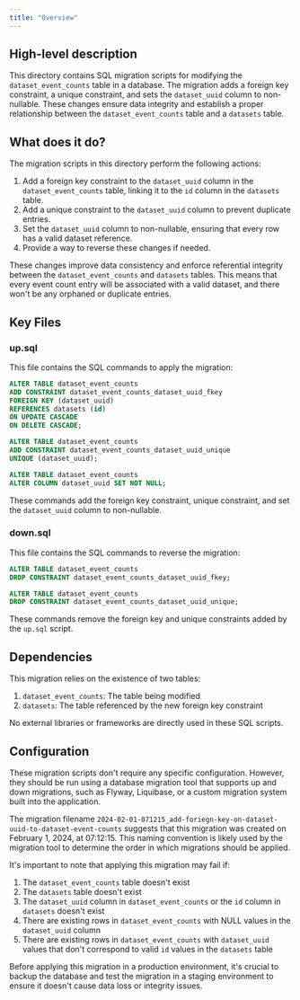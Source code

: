 ```yaml
---
title: "Overview"
---
```


## High-level description
This directory contains SQL migration scripts for modifying the `dataset_event_counts` table in a database. The migration adds a foreign key constraint, a unique constraint, and sets the `dataset_uuid` column to non-nullable. These changes ensure data integrity and establish a proper relationship between the `dataset_event_counts` table and a `datasets` table.

## What does it do?
The migration scripts in this directory perform the following actions:

1. Add a foreign key constraint to the `dataset_uuid` column in the `dataset_event_counts` table, linking it to the `id` column in the `datasets` table.
2. Add a unique constraint to the `dataset_uuid` column to prevent duplicate entries.
3. Set the `dataset_uuid` column to non-nullable, ensuring that every row has a valid dataset reference.
4. Provide a way to reverse these changes if needed.

These changes improve data consistency and enforce referential integrity between the `dataset_event_counts` and `datasets` tables. This means that every event count entry will be associated with a valid dataset, and there won't be any orphaned or duplicate entries.

## Key Files

### up.sql
This file contains the SQL commands to apply the migration:

```sql
ALTER TABLE dataset_event_counts
ADD CONSTRAINT dataset_event_counts_dataset_uuid_fkey 
FOREIGN KEY (dataset_uuid) 
REFERENCES datasets (id) 
ON UPDATE CASCADE 
ON DELETE CASCADE;

ALTER TABLE dataset_event_counts
ADD CONSTRAINT dataset_event_counts_dataset_uuid_unique 
UNIQUE (dataset_uuid);

ALTER TABLE dataset_event_counts
ALTER COLUMN dataset_uuid SET NOT NULL;
```

These commands add the foreign key constraint, unique constraint, and set the `dataset_uuid` column to non-nullable.

### down.sql
This file contains the SQL commands to reverse the migration:

```sql
ALTER TABLE dataset_event_counts 
DROP CONSTRAINT dataset_event_counts_dataset_uuid_fkey;

ALTER TABLE dataset_event_counts 
DROP CONSTRAINT dataset_event_counts_dataset_uuid_unique;
```

These commands remove the foreign key and unique constraints added by the `up.sql` script.

## Dependencies
This migration relies on the existence of two tables:
1. `dataset_event_counts`: The table being modified
2. `datasets`: The table referenced by the new foreign key constraint

No external libraries or frameworks are directly used in these SQL scripts.

## Configuration
These migration scripts don't require any specific configuration. However, they should be run using a database migration tool that supports up and down migrations, such as Flyway, Liquibase, or a custom migration system built into the application.

The migration filename `2024-02-01-071215_add-foriegn-key-on-dataset-uuid-to-dataset-event-counts` suggests that this migration was created on February 1, 2024, at 07:12:15. This naming convention is likely used by the migration tool to determine the order in which migrations should be applied.

It's important to note that applying this migration may fail if:
1. The `dataset_event_counts` table doesn't exist
2. The `datasets` table doesn't exist
3. The `dataset_uuid` column in `dataset_event_counts` or the `id` column in `datasets` doesn't exist
4. There are existing rows in `dataset_event_counts` with NULL values in the `dataset_uuid` column
5. There are existing rows in `dataset_event_counts` with `dataset_uuid` values that don't correspond to valid `id` values in the `datasets` table

Before applying this migration in a production environment, it's crucial to backup the database and test the migration in a staging environment to ensure it doesn't cause data loss or integrity issues.